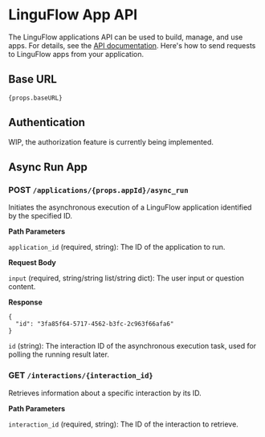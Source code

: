 
# LinguFlow App API

The LinguFlow applications API can be used to build, manage, and use apps. For details, see the [API documentation](WIP). Here's how to send requests to LinguFlow apps from your application.

## Base URL

<code>{props.baseURL}</code>

## Authentication

WIP, the authorization feature is currently being implemented.

## Async Run App

### POST <code>/applications/{props.appId}/async_run</code>

Initiates the asynchronous execution of a LinguFlow application identified by the specified ID.

**Path Parameters**

`application_id` (required, string): The ID of the application to run.

**Request Body**

`input` (required, string/string list/string dict): The user input or question content.

**Response**

```
{
  "id": "3fa85f64-5717-4562-b3fc-2c963f66afa6"
}
```

`id` (string): The interaction ID of the asynchronous execution task, used for polling the running result later.

### GET `/interactions/{interaction_id}`

Retrieves information about a specific interaction by its ID.

**Path Parameters**

`interaction_id` (required, string): The ID of the interaction to retrieve.